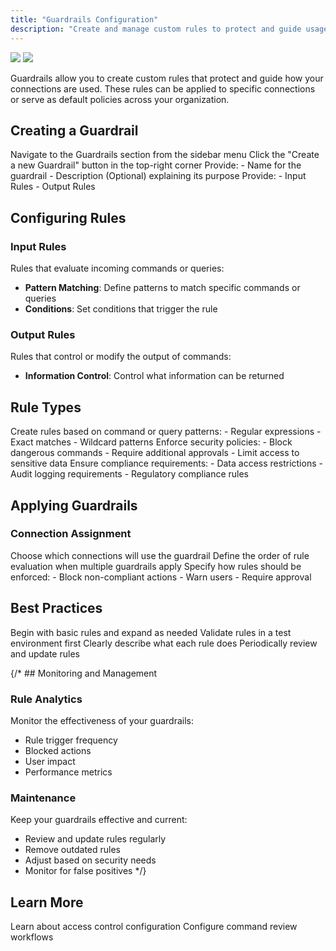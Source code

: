 ```yaml
---
title: "Guardrails Configuration"
description: "Create and manage custom rules to protect and guide usage within your connections"
---
```


<Frame>
  <img src="/images/clients/webapp/guardrails-light.png" className="block dark:hidden" />
  <img src="/images/clients/webapp/guardrails-dark.png" className="hidden dark:block" />
</Frame>

Guardrails allow you to create custom rules that protect and guide how your connections are used. These rules can be applied to specific connections or serve as default policies across your organization.

## Creating a Guardrail

<Steps>
  <Step title="Access Guardrails">
    Navigate to the Guardrails section from the sidebar menu
  </Step>
  
  <Step title="Create New">
    Click the "Create a new Guardrail" button in the top-right corner
  </Step>
  
  <Step title="Set Basic Information">
    Provide:
    - Name for the guardrail
    - Description (Optional) explaining its purpose
  </Step>

  <Step title="Configure Rules">
    Provide:
    - Input Rules
    - Output Rules
  </Step>
</Steps>

## Configuring Rules

### Input Rules
Rules that evaluate incoming commands or queries:

- **Pattern Matching**: Define patterns to match specific commands or queries
- **Conditions**: Set conditions that trigger the rule

### Output Rules
Rules that control or modify the output of commands:

- **Information Control**: Control what information can be returned

## Rule Types

<AccordionGroup>
  <Accordion title="Pattern Rules">
    Create rules based on command or query patterns:
    - Regular expressions
    - Exact matches
    - Wildcard patterns
  </Accordion>
  
  <Accordion title="Security Rules">
    Enforce security policies:
    - Block dangerous commands
    - Require additional approvals
    - Limit access to sensitive data
  </Accordion>
  
  <Accordion title="Compliance Rules">
    Ensure compliance requirements:
    - Data access restrictions
    - Audit logging requirements
    - Regulatory compliance rules
  </Accordion>
</AccordionGroup>

## Applying Guardrails

### Connection Assignment
<Steps>
  <Step title="Select Connections">
    Choose which connections will use the guardrail
  </Step>
  
  <Step title="Set Priority">
    Define the order of rule evaluation when multiple guardrails apply
  </Step>
  
  <Step title="Configure Behavior">
    Specify how rules should be enforced:
    - Block non-compliant actions
    - Warn users
    - Require approval
  </Step>
</Steps>

## Best Practices

<CardGroup cols={2}>
  <Card title="Start Simple" icon="list-check">
    Begin with basic rules and expand as needed
  </Card>
  
  <Card title="Test Rules" icon="vial">
    Validate rules in a test environment first
  </Card>
  
  <Card title="Document Purpose" icon="file-lines">
    Clearly describe what each rule does
  </Card>
  
  <Card title="Regular Review" icon="rotate">
    Periodically review and update rules
  </Card>
</CardGroup>

{/* ## Monitoring and Management

### Rule Analytics
Monitor the effectiveness of your guardrails:
- Rule trigger frequency
- Blocked actions
- User impact
- Performance metrics

### Maintenance
Keep your guardrails effective and current:
- Review and update rules regularly
- Remove outdated rules
- Adjust based on security needs
- Monitor for false positives */}

## Learn More

<CardGroup cols={2}>
  <Card title="Managing Access" icon="users" href="/clients/webapp/managing-access">
    Learn about access control configuration
  </Card>
  
  <Card title="Command Reviews" icon="shield-check" href="/setup/configuration/reviews/command-reviews-configuration">
    Configure command review workflows
  </Card>
</CardGroup>
